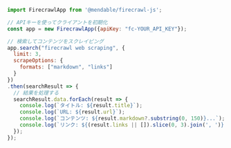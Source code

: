 ```js Node
import FirecrawlApp from '@mendable/firecrawl-js';

// APIキーを使ってクライアントを初期化
const app = new FirecrawlApp({apiKey: "fc-YOUR_API_KEY"});

// 検索してコンテンツをスクレイピング
app.search("firecrawl web scraping", {
  limit: 3,
  scrapeOptions: {
    formats: ["markdown", "links"]
  }
})
.then(searchResult => {
  // 結果を処理する
  searchResult.data.forEach(result => {
    console.log(`タイトル: ${result.title}`);
    console.log(`URL: ${result.url}`);
    console.log(`コンテンツ: ${result.markdown?.substring(0, 150)}...`);
    console.log(`リンク: ${(result.links || []).slice(0, 3).join(', ')}...`);
  });
}); 
```
